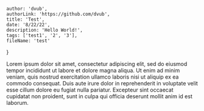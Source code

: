 
    author: 'dvub',
    authorLink: 'https://github.com/dvub',
    title: 'Test',
    date: '8/22/22',
    description: 'Hello World!',
    tags: ['test1', '2', '3'],
    fileName: 'test'
}

Lorem ipsum dolor sit amet, consectetur adipiscing elit, sed do eiusmod tempor incididunt ut labore et dolore magna aliqua. Ut enim ad minim veniam, quis nostrud exercitation ullamco laboris nisi ut aliquip ex ea commodo consequat. Duis aute irure dolor in reprehenderit in voluptate velit esse cillum dolore eu fugiat nulla pariatur. Excepteur sint occaecat cupidatat non proident, sunt in culpa qui officia deserunt mollit anim id est laborum.

